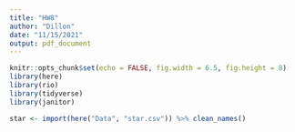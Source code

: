 ```yaml
---
title: "HW8"
author: "Dillon"
date: "11/15/2021"
output: pdf_document
---
```


```r
knitr::opts_chunk$set(echo = FALSE, fig.width = 6.5, fig.height = 8)
library(here)
library(rio)
library(tidyverse)
library(janitor)

star <- import(here("Data", "star.csv")) %>% clean_names()

```